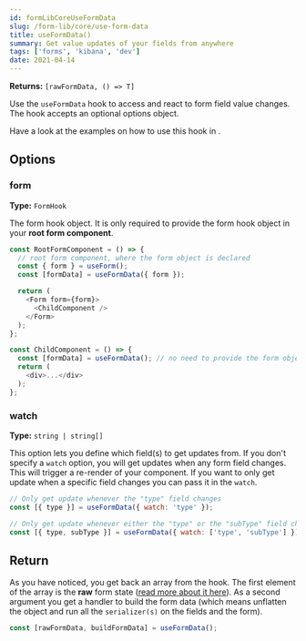 ```yaml
---
id: formLibCoreUseFormData
slug: /form-lib/core/use-form-data
title: useFormData()
summary: Get value updates of your fields from anywhere
tags: ['forms', 'kibana', 'dev']
date: 2021-04-14
---
```


**Returns:** `[rawFormData, () => T]`

Use the `useFormData` hook to access and react to form field value changes. The hook accepts an optional options object.

Have a look at the examples on how to use this hook in <DocLink id="formLibExampleListeningToChanges" text="the 'Listening to changes' page" />.

## Options

### form

**Type:** `FormHook`  

The form hook object. It is only required to provide the form hook object in your **root form component**.

```js
const RootFormComponent = () => {
  // root form component, where the form object is declared
  const { form } = useForm();
  const [formData] = useFormData({ form });

  return (
    <Form form={form}>
      <ChildComponent />
    </Form>
  );
};

const ChildComponent = () => {
  const [formData] = useFormData(); // no need to provide the form object
  return (
    <div>...</div>
  );
};
```

### watch

**Type:** `string | string[]`  

This option lets you define which field(s) to get updates from. If you don't specify a `watch` option, you will get updates when any form field changes. This will trigger a re-render of your component. If you want to only get update when a specific field changes you can pass it in the `watch`.

```js
// Only get update whenever the "type" field changes
const [{ type }] = useFormData({ watch: 'type' });

// Only get update whenever either the "type" or the "subType" field changes
const [{ type, subType }] = useFormData({ watch: ['type', 'subType'] });
```

## Return

As you have noticed, you get back an array from the hook. The first element of the array is the **raw** form state ([read more about it here](in_out_raw_state.md#raw-data-state)). As a second argument you get a handler to build the form data (which means unflatten the object and run all the `serializer(s)` on the fields and the form).

```js
const [rawFormData, buildFormData] = useFormData();
```